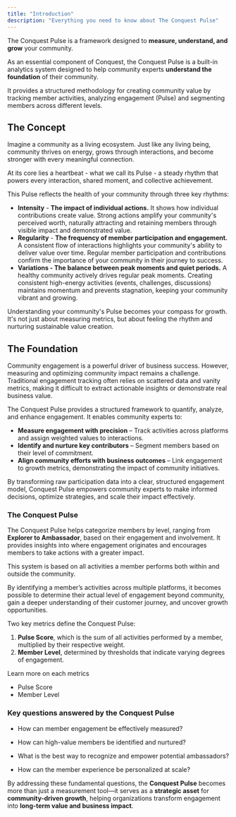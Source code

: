 ```yaml
---
title: "Introduction"
description: "Everything you need to know about The Conquest Pulse"
---
```


The Conquest Pulse is a framework designed to **measure, understand, and grow** your community. 

As an essential component of Conquest, the Conquest Pulse is a built-in analytics system designed to help community experts **understand the foundation** of their community. 

It provides a structured methodology for creating community value by tracking member activities, analyzing engagement (Pulse) and segmenting members across different levels.

## The Concept

Imagine a community as a living ecosystem. Just like any living being, community thrives on energy, grows through interactions, and become stronger with every meaningful connection.

At its core lies a heartbeat - what we call its Pulse - a steady rhythm that powers every interaction, shared moment, and collective achievement.

This Pulse reflects the health of your community through three key rhythms:

- **Intensity** - **The impact of individual actions.** It shows how individual contributions create value. Strong actions amplify your community's perceived worth, naturally attracting and retaining members through visible impact and demonstrated value.
- **Regularity** - **The frequency of member participation and engagement.** A consistent flow of interactions highlights your community's ability to deliver value over time. Regular member participation and contributions confirm the importance of your community in their journey to success.
- **Variations - The balance between peak moments and quiet periods.** A healthy community actively drives regular peak moments. Creating consistent high-energy activities (events, challenges, discussions) maintains momentum and prevents stagnation, keeping your community vibrant and growing.

Understanding your community's Pulse becomes your compass for growth. It's not just about measuring metrics, but about feeling the rhythm and nurturing sustainable value creation.

## **The Foundation**

Community engagement is a powerful driver of business success. However, measuring and optimizing community impact remains a challenge. Traditional engagement tracking often relies on scattered data and vanity metrics, making it difficult to extract actionable insights or demonstrate real business value.

The Conquest Pulse provides a structured framework to quantify, analyze, and enhance engagement. It enables community experts to:

- **Measure engagement with precision** – Track activities across platforms and assign weighted values to interactions.
- **Identify and nurture key contributors** – Segment members based on their level of commitment.
- **Align community efforts with business outcomes** – Link engagement to growth metrics, demonstrating the impact of community initiatives.

By transforming raw participation data into a clear, structured engagement model, Conquest Pulse empowers community experts to make informed decisions, optimize strategies, and scale their impact effectively.

### The Conquest Pulse

The Conquest Pulse helps categorize members by level, ranging from **Explorer to Ambassador**, based on their engagement and involvement. It provides insights into where engagement originates and encourages members to take actions with a greater impact.

This system is based on all activities a member performs both within and outside the community.

By identifying a member’s activities across multiple platforms, it becomes possible to determine their actual level of engagement beyond community, gain a deeper understanding of their customer journey, and uncover growth opportunities.

Two key metrics define the Conquest Pulse: 

1. **Pulse Score**, which is the sum of all activities performed by a member, multiplied by their respective weight.
2. **Member Level**, determined by thresholds that indicate varying degrees of engagement.

Learn more on each metrics

- Pulse Score
- Member Level

### **Key questions answered by the Conquest Pulse**

- How can member engagement be effectively measured?

- How can high-value members be identified and nurtured?

- What is the best way to recognize and empower potential ambassadors?

- How can the member experience be personalized at scale?

By addressing these fundamental questions, the **Conquest Pulse** becomes more than just a measurement tool—it serves as a **strategic asset** for **community-driven growth**, helping organizations transform engagement into **long-term value and business impact**.